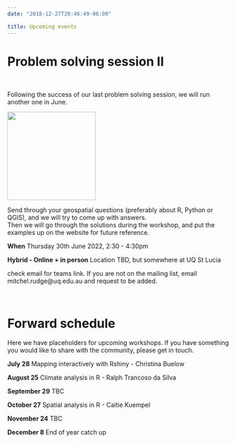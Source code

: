 ```yaml
---
date: "2018-12-27T20:46:49-06:00"

title: Upcoming events
---
```


# Problem solving session II 

<br>

Following the success of our last problem solving session, we will run another one in June. 

<img width="200" src="https://m.media-amazon.com/images/I/81nKJATxK2L._AC_SX679_.jpg">

Send through your geospatial questions (preferably about R, Python or QGIS), and we will try to come up with answers.   
Then we will go through the solutions during the workshop, and put the examples up on the website for future reference.  


**When** Thursday 30th June 2022, 2:30 - 4:30pm


**Hybrid - Online + in person**
Location TBD, but somewhere at UQ St Lucia

check email for teams link. 
If you are not on the mailing list, email mitchel.rudge@uq.edu.au and request to be added. 


<br>

# Forward schedule 

Here we have placeholders for upcoming workshops. If you have something you would like to share with the community, 
please get in touch. 


**July 28**
Mapping interactively with Rshiny - Christina Buelow

**August 25**
Climate analysis in R - Ralph Trancoso da Silva 

**September 29**
TBC

**October 27**
Spatial analysis in R - Caitie Kuempel

**November 24**
TBC

**December 8**
End of year catch up























